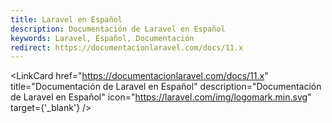 ```yaml
---
title: Laravel en Español
description: Documentación de Laravel en Español
keywords: Laravel, Español, Documentación
redirect: https://documentacionlaravel.com/docs/11.x
---
```




<LinkCard
  href="https://documentacionlaravel.com/docs/11.x"
  title="Documentación de Laravel en Español"
  description="Documentación de Laravel en Español"
  icon="https://laravel.com/img/logomark.min.svg"
  target={'_blank'}
/>

